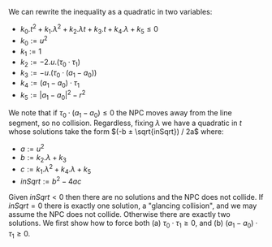 
We can rewrite the inequality as a quadratic in two variables:
- $k_0.t^2 + k_1.λ^2 + k_2.λt + k_3.t + k_4.λ + k_5 ≤ 0$
- $k_0 := u^2$
- $k_1 := 1$
- $k_2 := -2 .u.(\tau_0 · \tau_1)$
- $k_3 := -u.(\tau_0 · (a_1 - a_0))$
- $k_4 := (a_1 - a_0) · \tau_1$
- $k_5 := |a_1 - a_0|^2 - r^2$

<!-- TODO verify by hand again -->

We note that if $\tau_0 · (a_1 - a_0) \leq 0$ the NPC moves away from the line segment, so no collision.<QedIcon/>
Regardless, fixing $\lambda$ we have a quadratic in $t$ whose solutions take the form $(-b ± \sqrt{inSqrt}) / 2a$ where:
- $a := u^2$
- $b := k_2 . \lambda + k_3$
- $c := k_1 . \lambda^2 + k_4 . \lambda + k_5$
- $inSqrt := b^2 - 4ac$

Given $inSqrt < 0$  then there are no solutions and the NPC does not collide.<QedIcon/>
If $inSqrt = 0$ there is exactly one solution,
a "glancing collision", and we may assume the NPC does not collide.<QedIcon/>
Otherwise there are exactly two solutions.
We first show how to force both (a) $\tau_0 \cdot \tau_1 \geq 0$, and (b) $(a_1 - a_0) · \tau_1 \geq 0$.


<!--
IDEA can force both 𝛕0·𝛕1 > 0 and (a1 - a0)·𝛕1 > 0 🚧
 -->

<!--
- $b \leq 0$ because ...
- $4.a.c \geq 0$ can be forced.
-->

<!-- TODO conditions under which k_4 ≥ 0 (so c ≥ 0, so 4ac ≥ 0) -->

<!--
Split into cases based on sign of b?

Problematic case from above is $k_4 < 0$
i.e. NPC starts "beyond" line seg...

Under this condition what can we say about -b - √(b^2 - 4ac) ?

-->